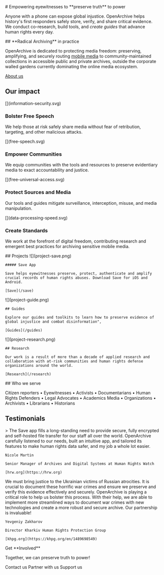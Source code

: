 

<HeaderSection>
  # Empowering eyewitnesses to **preserve truth** to power

Anyone with a phone can expose global injustice. OpenArchive helps history's first responders safely store, verify, and share critical evidence. We conduct co-research, build tools, and _create guides_ that advance human rights every day.

</HeaderSection>
<ArchivingSection>
  ## **Radical Archiving** in practice

OpenArchive is dedicated to protecting media freedom: preserving, amplifying, and securely routing [mobile media](/save) to community-maintained collections in accessible public and private archives, outside the corporate walled gardens currently dominating the online media ecosystem.

[About us](/about)

</ArchivingSection>

<ImpactSection>

## Our **impact**

<ImpactItem>
  [](information-security.svg)

### Bolster Free Speech

We help those at risk safely share media without fear of retribution, targeting, and other malicious attacks.

</ImpactItem>
<ImpactItem>
  [](free-speech.svg)

### Empower Communities

We equip communities with the tools and resources to preserve evidentiary media to exact accountability and justice.

</ImpactItem>

<ImpactItem>
  [](free-universal-access.svg)

### Protect Sources and Media

Our tools and guides mitigate surveillance, interception, misuse, and media manipulation.

</ImpactItem>
<ImpactItem>
  [](data-processing-speed.svg)

### Create Standards

We work at the forefront of digital freedom, contributing research and emergent best practices for archiving sensitive mobile media.

</ImpactItem>
</ImpactSection>
<ProjectsSection>
  ## Projects

  <ProjectItem>
    ![](project-save.png)

    ##### Save App

    Save helps eyewitnesses preserve, protect, authenticate and amplify crucial records of human rights abuses. Download Save for iOS and Android.

    [Save](/save)

  </ProjectItem>
  <ProjectItem>
    ![](project-guide.png)

    ## Guides

    Explore our guides and toolkits to learn how to preserve evidence of global injustice and combat disinformation",

    [Guides](/guides)

  </ProjectItem>
  <ProjectItem>
    ![](project-research.png)
    
    ## Research
  
    Our work is a result of more than a decade of applied research and collaboration with at-risk communities and human rights defense organizations around the world.

    [Research](/research)

  </ProjectItem>
</ProjectsSection>
<WhoSection pages={props.pages}>
  ## Who we serve

Citizen reporters • Eyewitnesses • Activists • Documentarians • Human Rights Defenders • Legal Advocates • Academics Media • Organizations • Archivists • Librarians • Historians

</WhoSection>
<TestimonialsSection>

## **Testimonials**

  <TestimonialItem>
    > The Save app fills a long-standing need to provide secure, fully encrypted and self-hosted file transfer for our staff all over the world. OpenArchive carefully listened to our needs, built an intuitive app, and tailored its features to make human rights data safer, and my job a whole lot easier.

    Nicole Martin

    Senior Manager of Archives and Digital Systems at Human Rights Watch

    [hrw.org](https://hrw.org)

  </TestimonialItem>
  <TestimonialItem>
    We must bring justice to the Ukrainian victims of Russian atrocities. It is crucial to document these horrific war crimes and ensure we preserve and verify this evidence effectively and securely. OpenArchive is playing a critical role to help us bolster this process. With their help, we are able to implement more streamlined ways to document war crimes with new technologies and create a more robust and secure archive. Our partnership is invaluable!

    Yevgeniy Zakharov

    Director Kharkiv Human Rights Protection Group

    [khpg.org](https://khpg.org/en/1489698549)

  </TestimonialItem>
</TestimonialsSection>
<RoleSection>
  Get **Involved**

Together, we can preserve truth to power!

Contact us
Partner with us
Support us

</RoleSection>
